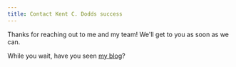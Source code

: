 ```yaml
---
title: Contact Kent C. Dodds success
---
```


Thanks for reaching out to me and my team! We'll get to you as soon as we can.

While you wait, have you seen [my blog](/blog)?
